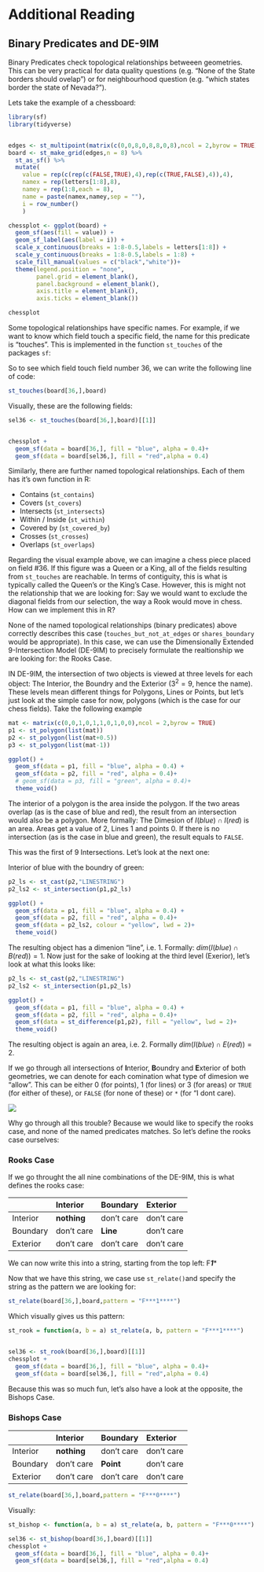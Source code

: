 # Additional Reading

## Binary Predicates and DE-9IM

Binary Predicates check topological relationships betweeen geometries. This can be very practical for data quality questions (e.g. "None of the State borders should ovelap") or for neighbourhood question (e.g. "which states border the state of Nevada?"). 

Lets take the example of a chessboard:

```r
library(sf)
library(tidyverse)


edges <- st_multipoint(matrix(c(0,0,8,0,8,8,0,8),ncol = 2,byrow = TRUE))
board <- st_make_grid(edges,n = 8) %>%
  st_as_sf() %>%
  mutate(
    value = rep(c(rep(c(FALSE,TRUE),4),rep(c(TRUE,FALSE),4)),4),
    namex = rep(letters[1:8],8),
    namey = rep(1:8,each = 8),
    name = paste(namex,namey,sep = ""),
    i = row_number()
    )

chessplot <- ggplot(board) + 
  geom_sf(aes(fill = value)) + 
  geom_sf_label(aes(label = i)) +
  scale_x_continuous(breaks = 1:8-0.5,labels = letters[1:8]) +
  scale_y_continuous(breaks = 1:8-0.5,labels = 1:8) +
  scale_fill_manual(values = c("black","white"))+ 
  theme(legend.position = "none",
        panel.grid = element_blank(),
        panel.background = element_blank(),
        axis.title = element_blank(),
        axis.ticks = element_blank()) 

chessplot
```

Some topological relationships have specific names. For example, if we want to know which field touch a specific field, the name for this predicate is "touches". This is implemented in the function `st_touches` of the packages `sf`:

So to see which field touch field number 36, we can write the following line of code:
```r
st_touches(board[36,],board)
```


Visually, these are the following fields:
```r
sel36 <- st_touches(board[36,],board)[[1]]


chessplot +
  geom_sf(data = board[36,], fill = "blue", alpha = 0.4)+
  geom_sf(data = board[sel36,], fill = "red",alpha = 0.4)
```

Similarly, there are further named topological relationships. Each of them has it's own function in R:

- Contains (`st_contains`)
- Covers (`st_covers`)
- Intersects (`st_intersects`)
- Within / Inside (`st_within`)
- Covered by (`st_covered_by`)
- Crosses (`st_crosses`)
- Overlaps (`st_overlaps`)

Regarding the visual example above, we can imagine a chess piece placed on field #36. If this figure was a Queen or a King, all of the fields resulting from `st_touches` are reachable. In terms of contiguity, this is what is typically called the Queen's or the King's Case. However, this is might not the relationship that we are looking for: Say we would want to exclude the diagonal fields from our selection, the way a Rook would move in chess. How can we implement this in R? 

None of the named topological relationships (binary predicates) above correctly describes this case (`touches_but_not_at_edges` or `shares_boundary` would be appropriate). In this case, we can use the Dimensionally Extended 9-Intersection Model (DE-9IM) to precisely formulate the realtionship we are looking for: the Rooks Case.

IN DE-9IM, the intersection of two objects is viewed at three levels for each object: The Interior, the Boundry and the Exterior ($3^2= 9$, hence the name). These levels mean different things for Polygons, Lines or Points, but let's just look at the simple case for now, polygons (which is the case for our chess fields). Take the following example

```r
mat <- matrix(c(0,0,1,0,1,1,0,1,0,0),ncol = 2,byrow = TRUE)
p1 <- st_polygon(list(mat))
p2 <- st_polygon(list(mat+0.5))
p3 <- st_polygon(list(mat-1))

ggplot() +
  geom_sf(data = p1, fill = "blue", alpha = 0.4) + 
  geom_sf(data = p2, fill = "red", alpha = 0.4)+
  # geom_sf(data = p3, fill = "green", alpha = 0.4)+
  theme_void()
```


The interior of a polygon is the area inside the polygon. If the two areas overlap (as is the case of blue and red), the result from an intersection would also be a polygon. More formally: The Dimesion of $I(blue) \cap I(red)$ is an area. Areas get a value of 2, Lines 1 and points 0. If there is no intersection (as is the case in blue and green), the result equals to `FALSE`. 

This was the first of 9 Intersections. Let's look at the next one:

Interior of blue with the boundry of green:

```r
p2_ls <- st_cast(p2,"LINESTRING")
p2_ls2 <- st_intersection(p1,p2_ls)

ggplot() +
  geom_sf(data = p1, fill = "blue", alpha = 0.4) + 
  geom_sf(data = p2, fill = "red", alpha = 0.4)+
  geom_sf(data = p2_ls2, colour = "yellow", lwd = 2)+
  theme_void()
```

The resulting object has a dimenion "line", i.e. 1. Formally: $dim(I(blue) \cap B(red)) = 1$. Now just for the sake of looking at the third level (Exerior), let's look at what this looks like:

```r
p2_ls <- st_cast(p2,"LINESTRING")
p2_ls2 <- st_intersection(p1,p2_ls)

ggplot() +
  geom_sf(data = p1, fill = "blue", alpha = 0.4) + 
  geom_sf(data = p2, fill = "red", alpha = 0.4)+
  geom_sf(data = st_difference(p1,p2), fill = "yellow", lwd = 2)+
  theme_void()
```

The resulting object is again an area, i.e. 2. Formally $dim(I(blue) \cap E(red)) = 2$. 

If we go through all intersections of **I**nterior, **B**oundry and **E**xterior of both geometries, we can denote for each comination what type of dimesion we "allow". This can be either 0 (for points), 1 (for lines) or 3 (for areas) or `TRUE` (for either of these), or `FALSE` (for none of these) or `*` (for "I dont care). 

![](https://postgis.net/workshops/postgis-intro/_images/de9im3.jpg)

Why go through all this trouble? Because we would like to specify the rooks case, and none of the named predicates matches. So let's define the rooks case ourselves:

### Rooks Case

If we go throught the all nine combinations of the DE-9IM, this is what defines the rooks case:


|             | Interior    | Boundary    | Exterior    |
| :---------- | :---------- | :---------- | :---------- |
| Interior    | **nothing** | don't care  | don't care  |
| Boundary    | don't care  | **Line**    | don't care  |
| Exterior    | don't care  | don't care  | don't care  |

We can now write this into a string, starting from the top left: F***1****

Now that we have this string, we case use `st_relate()`and specify the string as the pattern we are looking for:

```r
st_relate(board[36,],board,pattern = "F***1****")
```

Which visually gives us this pattern:

```r
st_rook = function(a, b = a) st_relate(a, b, pattern = "F***1****")


sel36 <- st_rook(board[36,],board)[[1]]
chessplot +
  geom_sf(data = board[36,], fill = "blue", alpha = 0.4)+
  geom_sf(data = board[sel36,], fill = "red",alpha = 0.4)

```

Because this was so much fun, let's also have a look at the opposite, the Bishops Case.

### Bishops Case

|             | Interior    | Boundary    | Exterior    |
| :---------- | :---------- | :---------- | :---------- |
| Interior    | **nothing** | don't care  | don't care  |
| Boundary    | don't care  | **Point**   | don't care  |
| Exterior    | don't care  | don't care  | don't care  |

```r
st_relate(board[36,],board,pattern = "F***0****")
```


Visually:

```r

st_bishop <- function(a, b = a) st_relate(a, b, pattern = "F***0****")

sel36 <- st_bishop(board[36,],board)[[1]]
chessplot +
  geom_sf(data = board[36,], fill = "blue", alpha = 0.4)+
  geom_sf(data = board[sel36,], fill = "red",alpha = 0.4)

```

